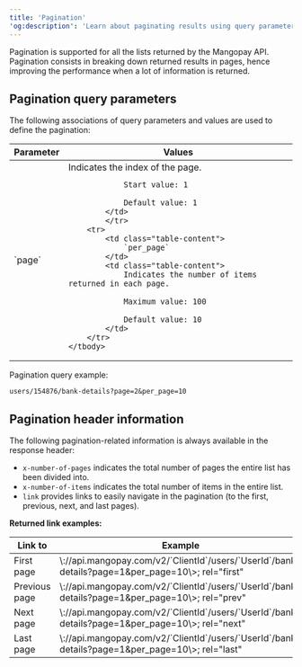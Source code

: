 ```yaml
---
title: 'Pagination'
'og:description': 'Learn about paginating results using query parameters, as well as useful response headers and how to link to individual pages.'
---
```


Pagination is supported for all the lists returned by the Mangopay API. Pagination consists in breaking down returned results in pages, hence improving the performance when a lot of information is returned.  

## Pagination query parameters  

The following associations of query parameters and values are used to define the pagination:

<table>
    <thead>
        <tr>
            <th class="header">Parameter</th>
            <th class="header">Values</th>
        </tr>
    </thead>
    <tbody>
        <tr>
            <td class="table-content">
                `page`
            </td>
            <td class="table-content">
                Indicates the index of the page.

                Start value: 1

                Default value: 1
            </td>
            </tr>
        <tr>
            <td class="table-content">
                `per_page`
            </td>
            <td class="table-content">
                Indicates the number of items returned in each page.

                Maximum value: 100

                Default value: 10
            </td>
        </tr>
    </tbody>
</table>

Pagination query example:  

`users/154876/bank-details?page=2&per_page=10`  

## Pagination header information  

The following pagination-related information is always available in the response header:

- `x-number-of-pages` indicates the total number of pages the entire list has been divided into.
- `x-number-of-items` indicates the total number of items in the entire list.
- `link` provides links to easily navigate in the pagination (to the first, previous, next, and last pages).

**Returned link examples:**

<table>
    <thead>
        <tr>
            <th class="header">Link to</th>
            <th class="header">Example</th>
        </tr>
    </thead>
    <tbody>
        <tr>
            <td class="table-content">First page</td>
            <td class="table-content">\<https<span>://</span>api.mangopay.com/v2/`ClientId`/users/`UserId`/bank-details?page=1&per_page=10\>; rel="first"</td>
        </tr>
        <tr>
            <td class="table-content">Previous page</td>
            <td class="table-content">\<https<span>://</span>api.mangopay.com/v2/`ClientId`/users/`UserId`/bank-details?page=1&per_page=10\>; rel="prev"</td>
        </tr>
        <tr>
            <td class="table-content">Next page</td>
            <td class="table-content">\<https<span>://</span>api.mangopay.com/v2/`ClientId`/users/`UserId`/bank-details?page=1&per_page=10\>; rel="next"</td>
        </tr>
        <tr>
            <td class="table-content">Last page</td>
            <td class="table-content">\<https<span>://</span>api.mangopay.com/v2/`ClientId`/users/`UserId`/bank-details?page=1&per_page=10\>; rel="last"</td>
        </tr>
    </tbody>
</table>